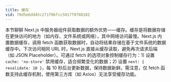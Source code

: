 ```yaml
---
title: 缓存
vid: 70d5e6dd45c271f0bfcc5017f0f80102
---
```


本节聊聊 Next.js 中服务器组件获取数据的额外优势——缓存。缓存是将数据存储在更快访问的地方（如内存、文件系统或网络），其中网络访问最慢。Next.js 内置数据缓存，调用 fetch 函数获取数据时，自动将结果存储在基于文件系统的数据缓存中。下次访问相同 URL 时，Next.js 直接从缓存读取，避免再次请求后端（如 JSON Placeholder）。可通过 fetch 的选项对象控制缓存行为：1) 设置 `cache: 'no-store'` 禁用缓存，适合频繁变化的数据；2) 设置 `next: { revalidate: 10 }`，每 10 秒后台更新数据，保持数据新鲜。需注意，仅 fetch 函数支持此缓存机制，使用第三方库（如 Axios）无法享受缓存功能。

